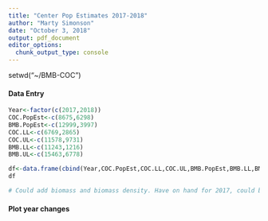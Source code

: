 ```yaml
---
title: "Center Pop Estimates 2017-2018"
author: "Marty Simonson"
date: "October 3, 2018"
output: pdf_document
editor_options: 
  chunk_output_type: console
---
```


setwd("~/BMB-COC")

#### Data Entry

```r
Year<-factor(c(2017,2018))
COC.PopEst<-c(8675,6298)
BMB.PopEst<-c(12999,3997)
COC.LL<-c(6769,2865)
COC.UL<-c(11578,9731)
BMB.LL<-c(11243,1216)
BMB.UL<-c(15463,6778)

df<-data.frame(cbind(Year,COC.PopEst,COC.LL,COC.UL,BMB.PopEst,BMB.LL,BMB.UL))
df

# Could add biomass and biomass density. Have on hand for 2017, could be done easily for 2018
```

#### Plot year changes

```r




```

